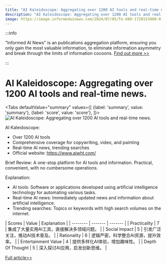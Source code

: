 ```yaml
---
title: "AI Kaleidoscope: Aggregating over 1200 AI tools and real-time news."
description: "AI Kaleidoscope: Aggregating over 1200 AI tools and real-time news."
image: https://image.informedainews.com/2024/07/05/To-X8O-1720153400-0.jpg
---
```



:::info

"Informed AI News" is an publications aggregation platform, ensuring you only gain the most valuable information, to eliminate information asymmetry and break through the limits of information cocoons.  [Find out more >>](/)

:::

# AI Kaleidoscope: Aggregating over 1200 AI tools and real-time news.


<Tabs
	defaultValue="summary"
	values={[
	{label: 'summary', value: 'summary'},
	{label: 'score', value: 'score'},
]}>
<TabItem value="summary">
<img
  src="https://image.informedainews.com/2024/07/05/To-X8O-1720153400-0.jpg"
  alt="AI Kaleidoscope: Aggregating over 1200 AI tools and real-time news."
/>



AI Kaleidoscope:
- Over 1200 AI tools
- Comprehensive coverage for copywriting, video, and painting
- Real-time AI news, trending searches
- Official website: https://www.aiwht.com/

Brief Review:
A one-stop platform for AI tools and information. Practical, convenient, with no cumbersome operations.

Explanation:
- AI tools: Software or applications developed using artificial intelligence technology for automating various tasks.
- Real-time AI news: Immediately updated news and information about artificial intelligence.
- Trending searches: Topics or keywords with high search volumes on the internet.
</TabItem>
<TabItem value="score">
	| Scores     | Value   | Explanation |
	| -------- | ------- | ------- |
	| Practicality  | 7    | 集成了大量实用AI工具，直接解决多领域问题。    |
	| Social Impact | 5     | 引发广泛关注，推动AI技术普及。    |
	| Rationality    | 6    | 逻辑严密，科学整合AI资源，提升效率。    |
	| Entertainment Value    | 4    | 提供多样化AI体验，增加趣味性。    |
	| Depth Of Thought    | 5    | 深入探讨AI应用，启发创新思维。    |
</TabItem>
</Tabs>

[Full article>>](https://github.com/ruanyf/weekly/issues/4762)
